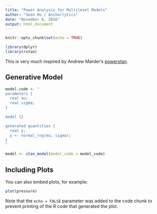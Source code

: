 ```yaml
---
title: "Power Analysis for Multilevel Models"
author: "Sean Ho / Anchorlytics"
date: "November 6, 2016"
output: html_document
---
```


```r
knitr::opts_chunk$set(echo = TRUE)
```

```r
library(dplyr)
library(rstan)
```

This is very much inspired by Andrew Marder's [powerstan](https://github.com/amarder/powerstan/).

## Generative Model

```r
model.code <- "
parameters {
  real mu;
  real sigma;
}

model {}

generated quantities {
  real y;
  y <- normal_rng(mu, sigma);
}
"

model <- stan_model(model_code = model_code)
```

## Including Plots

You can also embed plots, for example:

```r
plot(pressure)
```

Note that the `echo = FALSE` parameter was added to the code chunk to prevent printing of the R code that generated the plot.
